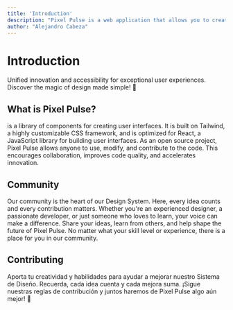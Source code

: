 ```yaml
---
title: 'Introduction'
description: "Pixel Pulse is a web application that allows you to create and manage your own pixel art."
author: "Alejandro Cabeza"
---
```


# Introduction

Unified innovation and accessibility for exceptional user experiences. Discover the magic of design made simple! 🎨

## What is Pixel Pulse?

is a library of components for creating user interfaces. It is built on Tailwind, a highly customizable CSS framework, and is optimized for React, a JavaScript library for building user interfaces.
As an open source project, Pixel Pulse allows anyone to use, modify, and contribute to the code. This encourages collaboration, improves code quality, and accelerates innovation.

<Divider />

## Community

Our community is the heart of our Design System. Here, every idea counts and every contribution matters.
Whether you're an experienced designer, a passionate developer, or just someone who loves to learn, your voice can make a difference. Share your ideas, learn from others, and help shape the future of Pixel Pulse.
No matter what your skill level or experience, there is a place for you in our community.

## Contributing

Aporta tu creatividad y habilidades para ayudar a mejorar nuestro Sistema de Diseño. Recuerda, cada idea cuenta y cada mejora suma. ¡Sigue nuestras reglas de contribución y juntos haremos de Pixel Pulse algo aún mejor! 🚀
